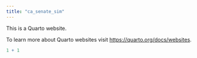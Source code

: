 ```yaml
---
title: "ca_senate_sim"
---
```


This is a Quarto website.

To learn more about Quarto websites visit <https://quarto.org/docs/websites>.

```r
1 + 1
```
